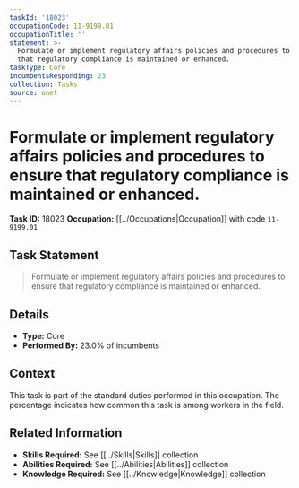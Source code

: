 ```yaml
---
taskId: '18023'
occupationCode: 11-9199.01
occupationTitle: ''
statement: >-
  Formulate or implement regulatory affairs policies and procedures to ensure
  that regulatory compliance is maintained or enhanced.
taskType: Core
incumbentsResponding: 23
collection: Tasks
source: onet
---
```

# Formulate or implement regulatory affairs policies and procedures to ensure that regulatory compliance is maintained or enhanced.

**Task ID:** 18023
**Occupation:** [[../Occupations|Occupation]] with code `11-9199.01`

## Task Statement

> Formulate or implement regulatory affairs policies and procedures to ensure that regulatory compliance is maintained or enhanced.

## Details

- **Type:** Core
- **Performed By:** 23.0% of incumbents

## Context

This task is part of the standard duties performed in this occupation. The percentage indicates how common this task is among workers in the field.

## Related Information

- **Skills Required:** See [[../Skills|Skills]] collection
- **Abilities Required:** See [[../Abilities|Abilities]] collection
- **Knowledge Required:** See [[../Knowledge|Knowledge]] collection
